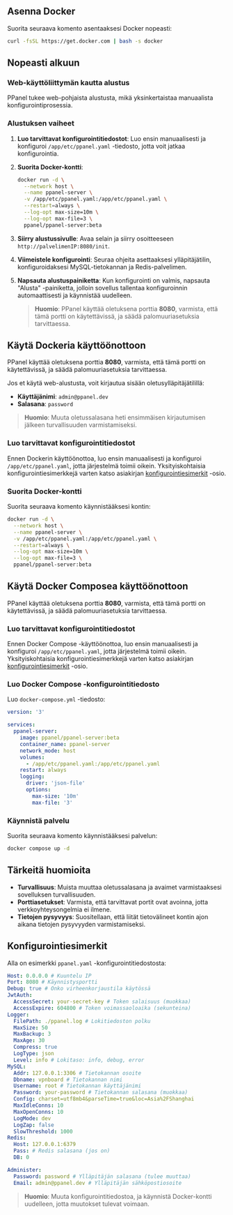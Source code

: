 ## Asenna Docker

Suorita seuraava komento asentaaksesi Docker nopeasti:

```sh
curl -fsSL https://get.docker.com | bash -s docker
```

## Nopeasti alkuun

### Web-käyttöliittymän kautta alustus

PPanel tukee web-pohjaista alustusta, mikä yksinkertaistaa manuaalista konfigurointiprosessia.

### Alustuksen vaiheet

1. **Luo tarvittavat konfigurointitiedostot**: Luo ensin manuaalisesti ja konfiguroi `/app/etc/ppanel.yaml` -tiedosto, jotta voit jatkaa konfigurointia.

2. **Suorita Docker-kontti**:

   ```sh
   docker run -d \
     --network host \
     --name ppanel-server \
     -v /app/etc/ppanel.yaml:/app/etc/ppanel.yaml \
     --restart=always \
     --log-opt max-size=10m \
     --log-opt max-file=3 \
     ppanel/ppanel-server:beta
   ```

3. **Siirry alustussivulle**: Avaa selain ja siirry osoitteeseen `http://palvelimenIP:8080/init`.

4. **Viimeistele konfigurointi**: Seuraa ohjeita asettaaksesi ylläpitäjätilin, konfiguroidaksesi MySQL-tietokannan ja Redis-palvelimen.

5. **Napsauta alustuspainiketta**: Kun konfigurointi on valmis, napsauta "Alusta" -painiketta, jolloin sovellus tallentaa konfiguroinnin automaattisesti ja käynnistää uudelleen.

   > **Huomio**: PPanel käyttää oletuksena porttia **8080**, varmista, että tämä portti on käytettävissä, ja säädä palomuuriasetuksia tarvittaessa.

## Käytä Dockeria käyttöönottoon

PPanel käyttää oletuksena porttia **8080**, varmista, että tämä portti on käytettävissä, ja säädä palomuuriasetuksia tarvittaessa.

Jos et käytä web-alustusta, voit kirjautua sisään oletusylläpitäjätilillä:

- **Käyttäjänimi**: `admin@ppanel.dev`
- **Salasana**: `password`

> **Huomio**: Muuta oletussalasana heti ensimmäisen kirjautumisen jälkeen turvallisuuden varmistamiseksi.

### Luo tarvittavat konfigurointitiedostot

Ennen Dockerin käyttöönottoa, luo ensin manuaalisesti ja konfiguroi `/app/etc/ppanel.yaml`, jotta järjestelmä toimii oikein. Yksityiskohtaisia konfigurointiesimerkkejä varten katso asiakirjan [konfigurointiesimerkit](#konfigurointiesimerkit) -osio.

### Suorita Docker-kontti

Suorita seuraava komento käynnistääksesi kontin:

```sh
docker run -d \
  --network host \
  --name ppanel-server \
  -v /app/etc/ppanel.yaml:/app/etc/ppanel.yaml \
  --restart=always \
  --log-opt max-size=10m \
  --log-opt max-file=3 \
  ppanel/ppanel-server:beta
```

## Käytä Docker Composea käyttöönottoon

PPanel käyttää oletuksena porttia **8080**, varmista, että tämä portti on käytettävissä, ja säädä palomuuriasetuksia tarvittaessa.

### Luo tarvittavat konfigurointitiedostot

Ennen Docker Compose -käyttöönottoa, luo ensin manuaalisesti ja konfiguroi `/app/etc/ppanel.yaml`, jotta järjestelmä toimii oikein. Yksityiskohtaisia konfigurointiesimerkkejä varten katso asiakirjan [konfigurointiesimerkit](#konfigurointiesimerkit) -osio.

### Luo Docker Compose -konfigurointitiedosto

Luo `docker-compose.yml` -tiedosto:

```yaml
version: '3'

services:
  ppanel-server:
    image: ppanel/ppanel-server:beta
    container_name: ppanel-server
    network_mode: host
    volumes:
      - /app/etc/ppanel.yaml:/app/etc/ppanel.yaml
    restart: always
    logging:
      driver: 'json-file'
      options:
        max-size: '10m'
        max-file: '3'
```

### Käynnistä palvelu

Suorita seuraava komento käynnistääksesi palvelun:

```sh
docker compose up -d
```

## Tärkeitä huomioita

- **Turvallisuus**: Muista muuttaa oletussalasana ja avaimet varmistaaksesi sovelluksen turvallisuuden.
- **Porttiasetukset**: Varmista, että tarvittavat portit ovat avoinna, jotta verkkoyhteysongelmia ei ilmene.
- **Tietojen pysyvyys**: Suositellaan, että liität tietovälineet kontin ajon aikana tietojen pysyvyyden varmistamiseksi.

## Konfigurointiesimerkit

Alla on esimerkki `ppanel.yaml` -konfigurointitiedostosta:

```yaml
Host: 0.0.0.0 # Kuuntelu IP
Port: 8080 # Käynnistysportti
Debug: true # Onko virheenkorjaustila käytössä
JwtAuth:
  AccessSecret: your-secret-key # Token salaisuus (muokkaa)
  AccessExpire: 604800 # Token voimassaoloaika (sekunteina)
Logger:
  FilePath: ./ppanel.log # Lokitiedoston polku
  MaxSize: 50
  MaxBackup: 3
  MaxAge: 30
  Compress: true
  LogType: json
  Level: info # Lokitaso: info, debug, error
MySQL:
  Addr: 127.0.0.1:3306 # Tietokannan osoite
  Dbname: vpnboard # Tietokannan nimi
  Username: root # Tietokannan käyttäjänimi
  Password: your-password # Tietokannan salasana (muokkaa)
  Config: charset=utf8mb4&parseTime=true&loc=Asia%2FShanghai
  MaxIdleConns: 10
  MaxOpenConns: 10
  LogMode: dev
  LogZap: false
  SlowThreshold: 1000
Redis:
  Host: 127.0.0.1:6379
  Pass: # Redis salasana (jos on)
  DB: 0

Administer:
  Password: password # Ylläpitäjän salasana (tulee muuttaa)
  Email: admin@ppanel.dev # Ylläpitäjän sähköpostiosoite
```

> **Huomio**: Muuta konfigurointitiedostoa, ja käynnistä Docker-kontti uudelleen, jotta muutokset tulevat voimaan.


<Giscus />
